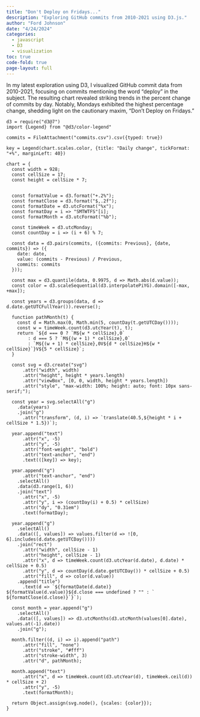 ```yaml
---
title: "Don't Deploy on Fridays..."
description: "Exploring GitHub commits from 2010-2021 using D3.js."
author: "Ford Johnson"
date: "4/24/2024"
categories:
  - javascript
  - D3
  - visualization
toc: true
code-fold: true
page-layout: full
---
```


In my latest exploration using D3, I visualized GitHub commit data from 2010-2021, focusing on commits mentioning the word "deploy" in the subject. The resulting chart revealed striking trends in the percent change of commits by day. Notably, Mondays exhibited the highest percentage change, shedding light on the cautionary maxim, "Don't Deploy on Fridays."

```ojs
d3 = require("d3@7")
import {Legend} from "@d3/color-legend"

commits = FileAttachment("commits.csv").csv({typed: true})

key = Legend(chart.scales.color, {title: "Daily change", tickFormat: "+%", marginLeft: 40})

chart = {
  const width = 928;
  const cellSize = 17;
  const height = cellSize * 7;


  const formatValue = d3.format("+.2%");
  const formatClose = d3.format("$,.2f");
  const formatDate = d3.utcFormat("%x");
  const formatDay = i => "SMTWTFS"[i];
  const formatMonth = d3.utcFormat("%b");

  const timeWeek = d3.utcMonday; 
  const countDay = i => (i + 6) % 7;

  const data = d3.pairs(commits, ({commits: Previous}, {date, commits}) => ({
    date: date,
    value: (commits - Previous) / Previous,
    commits: commits
  }));

  const max = d3.quantile(data, 0.9975, d => Math.abs(d.value));
  const color = d3.scaleSequential(d3.interpolatePiYG).domain([-max, +max]);

  const years = d3.groups(data, d => d.date.getUTCFullYear()).reverse();

  function pathMonth(t) {
    const d = Math.max(0, Math.min(5, countDay(t.getUTCDay())));
    const w = timeWeek.count(d3.utcYear(t), t);
    return `${d === 0 ? `M${w * cellSize},0`
        : d === 5 ? `M${(w + 1) * cellSize},0`
        : `M${(w + 1) * cellSize},0V${d * cellSize}H${w * cellSize}`}V${5 * cellSize}`;
  }

  const svg = d3.create("svg")
      .attr("width", width)
      .attr("height", height * years.length)
      .attr("viewBox", [0, 0, width, height * years.length])
      .attr("style", "max-width: 100%; height: auto; font: 10px sans-serif;");

  const year = svg.selectAll("g")
    .data(years)
    .join("g")
      .attr("transform", (d, i) => `translate(40.5,${height * i + cellSize * 1.5})`);

  year.append("text")
      .attr("x", -5)
      .attr("y", -5)
      .attr("font-weight", "bold")
      .attr("text-anchor", "end")
      .text(([key]) => key);

  year.append("g")
      .attr("text-anchor", "end")
    .selectAll()
    .data(d3.range(1, 6))
    .join("text")
      .attr("x", -5)
      .attr("y", i => (countDay(i) + 0.5) * cellSize)
      .attr("dy", "0.31em")
      .text(formatDay);

  year.append("g")
    .selectAll()
    .data(([, values]) => values.filter(d => ![0, 6].includes(d.date.getUTCDay())))
    .join("rect")
      .attr("width", cellSize - 1)
      .attr("height", cellSize - 1)
      .attr("x", d => timeWeek.count(d3.utcYear(d.date), d.date) * cellSize + 0.5)
      .attr("y", d => countDay(d.date.getUTCDay()) * cellSize + 0.5)
      .attr("fill", d => color(d.value))
    .append("title")
      .text(d => `${formatDate(d.date)}
${formatValue(d.value)}${d.close === undefined ? "" : `
${formatClose(d.close)}`}`);

  const month = year.append("g")
    .selectAll()
    .data(([, values]) => d3.utcMonths(d3.utcMonth(values[0].date), values.at(-1).date))
    .join("g");

  month.filter((d, i) => i).append("path")
      .attr("fill", "none")
      .attr("stroke", "#fff")
      .attr("stroke-width", 3)
      .attr("d", pathMonth);

  month.append("text")
      .attr("x", d => timeWeek.count(d3.utcYear(d), timeWeek.ceil(d)) * cellSize + 2)
      .attr("y", -5)
      .text(formatMonth);

  return Object.assign(svg.node(), {scales: {color}});
}
```
